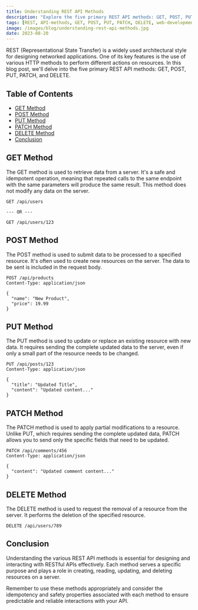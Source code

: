 ```yaml
---
title: Understanding REST API Methods
description: "Explore the five primary REST API methods: GET, POST, PUT, PATCH, and DELETE. Learn their purposes, usage, and best practices for designing and interacting with RESTful APIs."
tags: [REST, API-methods, GET, POST, PUT, PATCH, DELETE, web-development]
image: /images/blog/understanding-rest-api-methods.jpg
date: 2023-08-20
---
```


REST (Representational State Transfer) is a widely used architectural style for designing networked applications. One of its key features is the use of various HTTP methods to perform different actions on resources. In this blog post, we'll delve into the five primary REST API methods: GET, POST, PUT, PATCH, and DELETE.

## Table of Contents

-   [GET Method](#get-method)
-   [POST Method](#post-method)
-   [PUT Method](#put-method)
-   [PATCH Method](#patch-method)
-   [DELETE Method](#delete-method)
-   [Conclusion](#conclusion)

## GET Method

The GET method is used to retrieve data from a server. It's a safe and idempotent operation, meaning that repeated calls to the same endpoint with the same parameters will produce the same result. This method does not modify any data on the server.

```http:Example
GET /api/users

--- OR ---

GET /api/users/123
```

## POST Method

The POST method is used to submit data to be processed to a specified resource. It's often used to create new resources on the server. The data to be sent is included in the request body.

```http:Example
POST /api/products
Content-Type: application/json

{
  "name": "New Product",
  "price": 19.99
}
```

## PUT Method

The PUT method is used to update or replace an existing resource with new data. It requires sending the complete updated data to the server, even if only a small part of the resource needs to be changed.

```http:Example
PUT /api/posts/123
Content-Type: application/json

{
  "title": "Updated Title",
  "content": "Updated content..."
}
```

## PATCH Method

The PATCH method is used to apply partial modifications to a resource. Unlike PUT, which requires sending the complete updated data, PATCH allows you to send only the specific fields that need to be updated.

```http:Example
PATCH /api/comments/456
Content-Type: application/json

{
  "content": "Updated comment content..."
}
```

## DELETE Method

The DELETE method is used to request the removal of a resource from the server. It performs the deletion of the specified resource.

```http:Example
DELETE /api/users/789
```

## Conclusion

Understanding the various REST API methods is essential for designing and interacting with RESTful APIs effectively. Each method serves a specific purpose and plays a role in creating, reading, updating, and deleting resources on a server.

Remember to use these methods appropriately and consider the idempotency and safety properties associated with each method to ensure predictable and reliable interactions with your API.